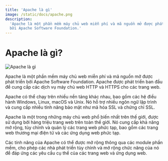 ```yaml
---
title: 'Apache là gì'
image: /static/docs/apache.png
description:
  'Apache là một phần mềm máy chủ web miễn phí và mã nguồn mở được phát triển
  bởi Apache Software Foundation.'
---
```


# Apache là gì?

![Apache là gì](/static/docs/apache.png)

Apache là một phần mềm máy chủ web miễn phí và mã nguồn mở được phát triển bởi
Apache Software Foundation. Apache được phát triển ban đầu để cung cấp các dịch
vụ máy chủ web HTTP và HTTPS cho các trang web.

Apache có thể chạy trên nhiều nền tảng khác nhau, bao gồm các hệ điều hành
Windows, Linux, macOS và Unix. Nó hỗ trợ nhiều ngôn ngữ lập trình và cung cấp
nhiều tính năng bảo mật như mã hóa SSL và chứng chỉ SSL.

Apache là một trong những máy chủ web phổ biến nhất trên thế giới, được sử dụng
bởi hàng triệu trang web trên toàn thế giới. Nó cung cấp khả năng mở rộng, tùy
chỉnh và quản lý các trang web phức tạp, bao gồm các trang web thương mại điện
tử và các ứng dụng web phức tạp.

Các tính năng của Apache có thể được mở rộng thông qua các module phần mềm, cho
phép các nhà phát triển tùy chỉnh và mở rộng chức năng của nó để đáp ứng các yêu
cầu cụ thể của các trang web và ứng dụng web.
